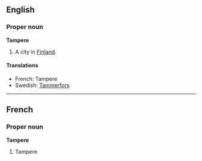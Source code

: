 ==English==
===Proper noun===
'''Tampere'''

#A city in [[Finland]].

====Translations====

*French: Tampere
*Swedish: [[Tammerfors]]

----
==French==
===Proper noun===
'''Tampere'''

#Tampere